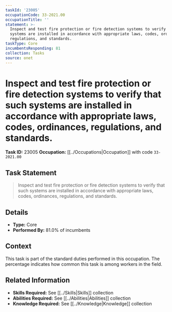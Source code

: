 ```yaml
---
taskId: '23005'
occupationCode: 33-2021.00
occupationTitle: ''
statement: >-
  Inspect and test fire protection or fire detection systems to verify that such
  systems are installed in accordance with appropriate laws, codes, ordinances,
  regulations, and standards.
taskType: Core
incumbentsResponding: 81
collection: Tasks
source: onet
---
```

# Inspect and test fire protection or fire detection systems to verify that such systems are installed in accordance with appropriate laws, codes, ordinances, regulations, and standards.

**Task ID:** 23005
**Occupation:** [[../Occupations|Occupation]] with code `33-2021.00`

## Task Statement

> Inspect and test fire protection or fire detection systems to verify that such systems are installed in accordance with appropriate laws, codes, ordinances, regulations, and standards.

## Details

- **Type:** Core
- **Performed By:** 81.0% of incumbents

## Context

This task is part of the standard duties performed in this occupation. The percentage indicates how common this task is among workers in the field.

## Related Information

- **Skills Required:** See [[../Skills|Skills]] collection
- **Abilities Required:** See [[../Abilities|Abilities]] collection
- **Knowledge Required:** See [[../Knowledge|Knowledge]] collection
